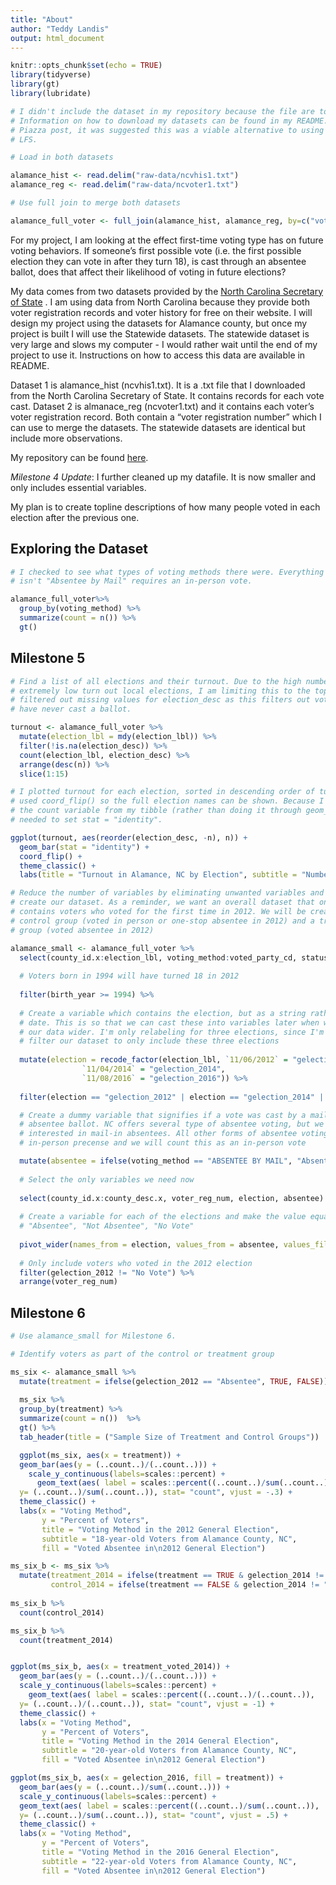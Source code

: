 ```yaml
---
title: "About"
author: "Teddy Landis"
output: html_document
---
```


```r
knitr::opts_chunk$set(echo = TRUE)
library(tidyverse)
library(gt)
library(lubridate)

# I didn't include the dataset in my repository because the file are too large.
# Information on how to download my datasets can be found in my README.md. In a
# Piazza post, it was suggested this was a viable alternative to using GitHub
# LFS.

# Load in both datasets

alamance_hist <- read.delim("raw-data/ncvhis1.txt")
alamance_reg <- read.delim("raw-data/ncvoter1.txt")

# Use full join to merge both datasets

alamance_full_voter <- full_join(alamance_hist, alamance_reg, by=c("voter_reg_num"))
```

For my project, I am looking at the effect first-time voting type has on future voting behaviors. If someone's first possible vote (i.e. the first possible election they can vote in after they turn 18), is cast through an absentee ballot, does that affect their likelihood of voting in future elections?

My data comes from two datasets provided by the [North Carolina Secretary of State](https://www.ncsbe.gov/Public-Records-Data-Info/Election-Results-Data) . I am using data from North Carolina because they provide both voter registration records and voter history for free on their website. I will design my project using the datasets for Alamance county, but once my project is built I will use the Statewide datasets. The statewide dataset is very large and slows my computer - I would rather wait until the end of my project to use it. Instructions on how to access this data are available in README.

Dataset 1 is alamance_hist (ncvhis1.txt). It is a .txt file that I downloaded from the North Carolina Secretary of State. It contains records for each vote cast. Dataset 2 is almanace_reg (ncvoter1.txt) and it contains each voter's voter registration record. Both contain a "voter registration number" which I can use to merge the datasets. The statewide datasets are identical but include more observations.

My repository can be found [here](https://github.com/tlandis212/final_project).

*Milestone 4 Update*: I further cleaned up my datafile. It is now smaller and only includes essential variables.

My plan is to create topline descriptions of how many people voted in each election after the previous one.

## Exploring the Dataset

```r

# I checked to see what types of voting methods there were. Everything that
# isn't "Absentee by Mail" requires an in-person vote.

alamance_full_voter%>% 
  group_by(voting_method) %>% 
  summarize(count = n()) %>% 
  gt()

```
## Milestone 5

```r
# Find a list of all elections and their turnout. Due to the high number of
# extremely low turn out local elections, I am limiting this to the top 15. I
# filtered out missing values for election_desc as this filters out voters who
# have never cast a ballot.

turnout <- alamance_full_voter %>% 
  mutate(election_lbl = mdy(election_lbl)) %>% 
  filter(!is.na(election_desc)) %>% 
  count(election_lbl, election_desc) %>% 
  arrange(desc(n)) %>% 
  slice(1:15)

# I plotted turnout for each election, sorted in descending order of turnout. I
# used coord_flip() so the full election names can be shown. Because I'm using
# the count variable from my tibble (rather than doing it through geom_bar()), I
# needed to set stat = "identity".

ggplot(turnout, aes(reorder(election_desc, -n), n)) +
  geom_bar(stat = "identity") +
  coord_flip() +
  theme_classic() +
  labs(title = "Turnout in Alamance, NC by Election", subtitle = "Number of Raw Votes Cast", caption = "Data Source: NC Secretary of State", x = "Election", y = "Votes Cast")
```
  
```r
# Reduce the number of variables by eliminating unwanted variables and filter to
# create our dataset. As a reminder, we want an overall dataset that only
# contains voters who voted for the first time in 2012. We will be creating a
# control group (voted in person or one-stop absentee in 2012) and a treatment
# group (voted absentee in 2012)

alamance_small <- alamance_full_voter %>% 
  select(county_id.x:election_lbl, voting_method:voted_party_cd, status_cd:absent_ind, birth_year, birth_state) %>% 
  
  # Voters born in 1994 will have turned 18 in 2012
  
  filter(birth_year >= 1994) %>% 
  
  # Create a variable which contains the election, but as a string rather than a
  # date. This is so that we can cast these into variables later when we make
  # our data wider. I'm only relabeling for three elections, since I'm going to
  # filter our dataset to only include these three elections
  
  mutate(election = recode_factor(election_lbl, `11/06/2012` = "gelection_2012",
                `11/04/2014` = "gelection_2014",
                `11/08/2016` = "gelection_2016")) %>% 
  
  filter(election == "gelection_2012" | election == "gelection_2014" | election == "gelection_2016") %>% 

  # Create a dummy variable that signifies if a vote was cast by a mail-in
  # absentee ballot. NC offers several type of absentee voting, but we're only
  # interested in mail-in absentees. All other forms of absentee voting requires
  # in-person precense and we will count this as an in-person vote

  mutate(absentee = ifelse(voting_method == "ABSENTEE BY MAIL", "Absentee", "Not Absentee")) %>% 
  
  # Select the only variables we need now
  
  select(county_id.x:county_desc.x, voter_reg_num, election, absentee) %>% 
  
  # Create a variable for each of the elections and make the value equal to
  # "Absentee", "Not Absentee", "No Vote"
  
  pivot_wider(names_from = election, values_from = absentee, values_fill = list(absentee = "No Vote")) %>% 
  
  # Only include voters who voted in the 2012 election
  filter(gelection_2012 != "No Vote") %>% 
  arrange(voter_reg_num)
```

## Milestone 6

```r

# Use alamance_small for Milestone 6. 

# Identify voters as part of the control or treatment group

ms_six <- alamance_small %>% 
  mutate(treatment = ifelse(gelection_2012 == "Absentee", TRUE, FALSE))
  
  ms_six %>% 
  group_by(treatment) %>% 
  summarize(count = n())  %>% 
  gt() %>% 
  tab_header(title = ("Sample Size of Treatment and Control Groups"))
```

```r

  ggplot(ms_six, aes(x = treatment)) + 
  geom_bar(aes(y = (..count..)/(..count..))) +
    scale_y_continuous(labels=scales::percent) +
      geom_text(aes( label = scales::percent((..count..)/sum(..count..)),
  y= (..count..)/sum(..count..)), stat= "count", vjust = -.3) +
  theme_classic() +
  labs(x = "Voting Method",
       y = "Percent of Voters",
       title = "Voting Method in the 2012 General Election",
       subtitle = "18-year-old Voters from Alamance County, NC",
       fill = "Voted Absentee in\n2012 General Election")

ms_six_b <- ms_six %>% 
  mutate(treatment_2014 = ifelse(treatment == TRUE & gelection_2014 != "No Vote", TRUE, FALSE),
         control_2014 = ifelse(treatment == FALSE & gelection_2014 != "No Vote", TRUE, FALSE))
  
ms_six_b %>% 
  count(control_2014)

ms_six_b %>% 
  count(treatment_2014)


ggplot(ms_six_b, aes(x = treatment_voted_2014)) + 
  geom_bar(aes(y = (..count..)/(..count..))) +
  scale_y_continuous(labels=scales::percent) +
    geom_text(aes( label = scales::percent((..count..)/(..count..)),
  y= (..count..)/(..count..)), stat= "count", vjust = -1) +
  theme_classic() +
  labs(x = "Voting Method",
       y = "Percent of Voters",
       title = "Voting Method in the 2014 General Election",
       subtitle = "20-year-old Voters from Alamance County, NC",
       fill = "Voted Absentee in\n2012 General Election")

ggplot(ms_six_b, aes(x = gelection_2016, fill = treatment)) + 
  geom_bar(aes(y = (..count..)/sum(..count..))) +
  scale_y_continuous(labels=scales::percent) +
  geom_text(aes( label = scales::percent((..count..)/sum(..count..)),
  y= (..count..)/sum(..count..)), stat= "count", vjust = .5) +
  theme_classic() +
  labs(x = "Voting Method",
       y = "Percent of Voters",
       title = "Voting Method in the 2016 General Election",
       subtitle = "22-year-old Voters from Alamance County, NC",
       fill = "Voted Absentee in\n2012 General Election")
```

